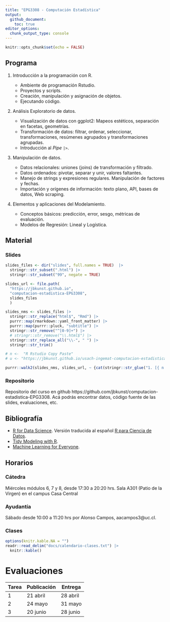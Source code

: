 ```yaml
---
title: "EPG3308 - Computación Estadística"
output:
  github_document:
    toc: true
editor_options: 
  chunk_output_type: console
---
```


```r
knitr::opts_chunk$set(echo = FALSE)
```

## Programa

1.  Introducción a la programación con R.

    - Ambiente de programación Rstudio.
    - Proyectos y scripts.
    - Creación, manipulación y asignación de objetos.
    - Ejecutando código.

1.  Análisis Exploratorio de datos.

    - Visualización de datos con ggplot2: Mapeos estéticos, separación en facetas, geometrías.
    - Transformación de datos: filtrar, ordenar, seleccionar, transformaciones, resúmenes agrupados y transformaciones agrupadas.
    - Introducción al _Pipe_ `|>`.

1.  Manipulación de datos.

    - Datos relacionales: uniones (joins) de transformación y filtrado.
    - Datos ordenados: pivotar, separar y unir, valores faltantes.
    - Manejo de strings y expresiones regulares. Manipulación de factores y fechas.
    - Importación y orígenes de información: texto plano, API, bases de datos, Web scraping.

1.  Elementos y aplicaciones del Modelamiento.

    - Conceptos básicos: predicción, error, sesgo, métricas de evaluación.
    - Modelos de Regresión: Lineal y Logística.


## Material

### Slides

```r
slides_files <- dir("slides", full.names = TRUE)  |> 
  stringr::str_subset(".html") |> 
  stringr::str_subset("99", negate = TRUE)

slides_url <- file.path(
  "https://jbkunst.github.io",
  "computacion-estadistica-EPG3308",
  slides_files
  )

slides_nms <- slides_files |> 
  stringr::str_replace("html$", "Rmd") |> 
  purrr::map(rmarkdown::yaml_front_matter) |> 
  purrr::map(purrr::pluck, "subtitle") |> 
  stringr::str_remove("^[0-9]+") |> 
  # stringr::str_remove("\\.html$") |> 
  stringr::str_replace_all("\\-", " ") |> 
  stringr::str_trim()

# n <-  "R Rstudio Copy Paste"
# u <- "https://jbkunst.github.io/usach-ingemat-computacion-estadistica-EPG3308-202201/01-R-Rstudio-copy-paste.html"

purrr::walk2(slides_nms, slides_url, ~ {cat(stringr::str_glue("1. [{ n }]({ u })", n = .x, u = .y)); cat("\n")})
```

### Repositorio

Repositorio del curso en github https://github.com/jbkunst/computacion-estadistica-EPG3308. Acá podrás
encontrar datos, código fuente de las slides, evaluaciones, etc.

## Bibliografía

- [R for Data Science](https://r4ds.hadley.nz/). Versión traducida al español [R para Ciencia de Datos](https://es.r4ds.hadley.nz/).
- [Tidy Modeling with R](https://www.tmwr.org/).
- [Machine Learning for Everyone](https://vas3k.com/blog/machine_learning/).

## Horarios

### Cátedra

Miércoles módulos 6, 7 y 8, desde 17:30 a 20:20 hrs. Sala A301 (Patio de la Virgen) en el campus Casa Central 

### Ayudantía

Sábado desde 10:00 a 11:20 hrs por Alonso Campos, aacampos3@uc.cl.

### Clases

```r
options(knitr.kable.NA = "")
readr::read_delim("docs/calendario-clases.txt") |> 
  knitr::kable()
```

# Evaluaciones

| Tarea | Publicación | Entrega  |
|-------|-------------|----------|
| 1     | 21 abril    | 28 abril |
| 2     | 24 mayo     | 31 mayo  |
| 3     | 20 junio    | 28 junio |


